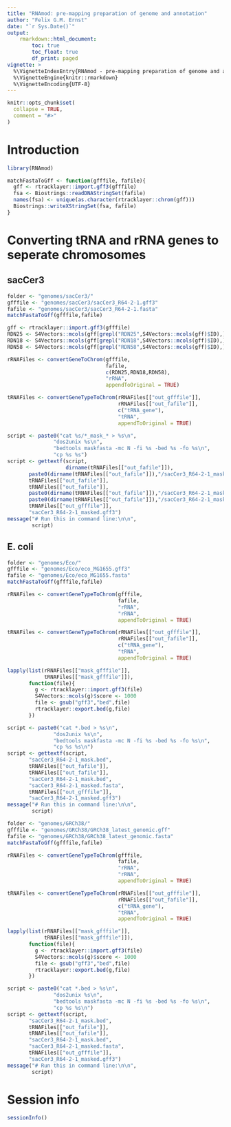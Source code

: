 ```yaml
---
title: "RNAmod: pre-mapping preparation of genome and annotation"
author: "Felix G.M. Ernst"
date: "`r Sys.Date()`"
output: 
    rmarkdown::html_document:
        toc: true
        toc_float: true
        df_print: paged
vignette: >
  %\VignetteIndexEntry{RNAmod - pre-mapping preparation of genome and annotation}
  %\VignetteEngine{knitr::rmarkdown}
  %\VignetteEncoding{UTF-8}
---
```


```r
knitr::opts_chunk$set(
  collapse = TRUE,
  comment = "#>"
)
```

# Introduction

```r
library(RNAmod)

matchFastaToGff <- function(gfffile, fafile){
  gff <- rtracklayer::import.gff3(gfffile)
  fsa <- Biostrings::readDNAStringSet(fafile)
  names(fsa) <- unique(as.character(rtracklayer::chrom(gff)))
  Biostrings::writeXStringSet(fsa, fafile)
}
```

# Converting tRNA and rRNA genes to seperate chromosomes

## sacCer3

```r
folder <- "genomes/sacCer3/"
gfffile <- "genomes/sacCer3/sacCer3_R64-2-1.gff3"
fafile <- "genomes/sacCer3/sacCer3_R64-2-1.fasta"
matchFastaToGff(gfffile,fafile)

gff <- rtracklayer::import.gff3(gfffile)
RDN25 <- S4Vectors::mcols(gff[grepl("RDN25",S4Vectors::mcols(gff)$ID),])$ID
RDN18 <- S4Vectors::mcols(gff[grepl("RDN18",S4Vectors::mcols(gff)$ID),])$ID
RDN58 <- S4Vectors::mcols(gff[grepl("RDN58",S4Vectors::mcols(gff)$ID),])$ID

rRNAFiles <- convertGeneToChrom(gfffile,
                                fafile,
                                c(RDN25,RDN18,RDN58),
                                "rRNA",
                                appendToOriginal = TRUE)

tRNAFiles <- convertGeneTypeToChrom(rRNAFiles[["out_gfffile"]],
                                    rRNAFiles[["out_fafile"]],
                                    c("tRNA_gene"),
                                    "tRNA",
                                    appendToOriginal = TRUE)

script <- paste0("cat %s/*_mask_* > %s\n",
               "dos2unix %s\n",
               "bedtools maskfasta -mc N -fi %s -bed %s -fo %s\n",
               "cp %s %s")
script <- gettextf(script,
                   dirname(tRNAFiles[["out_fafile"]]),
       paste0(dirname(tRNAFiles[["out_fafile"]]),"/sacCer3_R64-2-1_mask.gff3"),
       tRNAFiles[["out_fafile"]],
       tRNAFiles[["out_fafile"]],
       paste0(dirname(tRNAFiles[["out_fafile"]]),"/sacCer3_R64-2-1_mask.gff3"),
       paste0(dirname(tRNAFiles[["out_fafile"]]),"/sacCer3_R64-2-1_masked.fasta"),
       tRNAFiles[["out_gfffile"]],
       "sacCer3_R64-2-1_masked.gff3")
message("# Run this in command line:\n\n",
        script)

```

## E. coli

```r
folder <- "genomes/Eco/"
gfffile <- "genomes/Eco/eco_MG1655.gff3"
fafile <- "genomes/Eco/eco_MG1655.fasta"
matchFastaToGff(gfffile,fafile)

rRNAFiles <- convertGeneTypeToChrom(gfffile,
                                    fafile,
                                    "rRNA",
                                    "rRNA",
                                    appendToOriginal = TRUE)

tRNAFiles <- convertGeneTypeToChrom(rRNAFiles[["out_gfffile"]],
                                    rRNAFiles[["out_fafile"]],
                                    c("tRNA_gene"),
                                    "tRNA",
                                    appendToOriginal = TRUE)

lapply(list(rRNAFiles[["mask_gfffile"]],
            tRNAFiles[["mask_gfffile"]]),
       function(file){
         g <- rtracklayer::import.gff3(file)
         S4Vectors::mcols(g)$score <- 1000
         file <- gsub("gff3","bed",file)
         rtracklayer::export.bed(g,file)
       })

script <- paste0("cat *.bed > %s\n",
               "dos2unix %s\n",
               "bedtools maskfasta -mc N -fi %s -bed %s -fo %s\n",
               "cp %s %s\n")
script <- gettextf(script,
       "sacCer3_R64-2-1_mask.bed",
       tRNAFiles[["out_fafile"]],
       tRNAFiles[["out_fafile"]],
       "sacCer3_R64-2-1_mask.bed",
       "sacCer3_R64-2-1_masked.fasta",
       tRNAFiles[["out_gfffile"]],
       "sacCer3_R64-2-1_masked.gff3")
message("# Run this in command line:\n\n",
        script)

```



```r
folder <- "genomes/GRCh38/"
gfffile <- "genomes/GRCh38/GRCh38_latest_genomic.gff"
fafile <- "genomes/GRCh38/GRCh38_latest_genomic.fasta"
matchFastaToGff(gfffile,fafile)

rRNAFiles <- convertGeneTypeToChrom(gfffile,
                                    fafile,
                                    "rRNA",
                                    "rRNA",
                                    appendToOriginal = TRUE)

tRNAFiles <- convertGeneTypeToChrom(rRNAFiles[["out_gfffile"]],
                                    rRNAFiles[["out_fafile"]],
                                    c("tRNA_gene"),
                                    "tRNA",
                                    appendToOriginal = TRUE)

lapply(list(rRNAFiles[["mask_gfffile"]],
            tRNAFiles[["mask_gfffile"]]),
       function(file){
         g <- rtracklayer::import.gff3(file)
         S4Vectors::mcols(g)$score <- 1000
         file <- gsub("gff3","bed",file)
         rtracklayer::export.bed(g,file)
       })

script <- paste0("cat *.bed > %s\n",
               "dos2unix %s\n",
               "bedtools maskfasta -mc N -fi %s -bed %s -fo %s\n",
               "cp %s %s\n")
script <- gettextf(script,
       "sacCer3_R64-2-1_mask.bed",
       tRNAFiles[["out_fafile"]],
       tRNAFiles[["out_fafile"]],
       "sacCer3_R64-2-1_mask.bed",
       "sacCer3_R64-2-1_masked.fasta",
       tRNAFiles[["out_gfffile"]],
       "sacCer3_R64-2-1_masked.gff3")
message("# Run this in command line:\n\n",
        script)

```

# Session info

```r
sessionInfo()
```